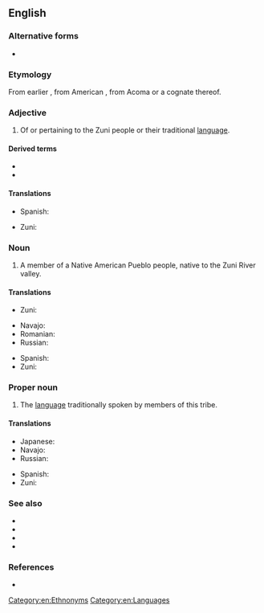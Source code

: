 {{also|zuni|zuñi|Zuñi|zǔní|žuni|-zuni}}
==English==
{{wikipedia}}

===Alternative forms===
* {{l|en|Zuñi}}

===Etymology===
From earlier {{m|en|Zuñi}}, from American {{uder|en|es|-}}, from Acoma {{uder|en|kjq|sɨ̂‧ni}} or a cognate thereof.

===Adjective===
{{en-adj|-}}

# Of or pertaining to the Zuni people or their traditional [[language]].

====Derived terms====
* {{l|en|Zuni bluehead sucker}}
* {{l|en|Zuni bowl}} <!--kind of plunge pool? not the SoP ceramic sense-->

====Translations====
{{trans-top|Of the Zuni people or their language}}
* Spanish: {{t|es|zuñi}}
{{trans-mid}}
* Zuni: {{t|zun|shiwi'ma}}
{{trans-bottom}}

===Noun===
{{en-noun|s|Zuni}}

# A member of a Native American Pueblo people, native to the Zuni River valley.

====Translations====
{{trans-top|A member of the Zuni tribe}}
* Zuni: {{t|zun|shiwi}}
{{trans-mid}}
{{trans-bottom}}

{{trans-top|Native American tribe (plural)}}
* Navajo: {{t|nv|Naashtʼézhí}}
* Romanian: {{t|ro|zuni}}
* Russian: {{t|ru|зу́ни}}
{{trans-mid}}
* Spanish: {{t|es|zuñi|m}}
* Zuni: {{t|zun|A:shiwi}}
{{trans-bottom}}

===Proper noun===
{{en-proper noun}}

# The [[language]] traditionally spoken by members of this tribe.

====Translations====
{{trans-top|language}}
* Japanese: {{t|ja|ズニ語|tr=zuni-go|sc=Jpan}}
* Navajo: {{t|nv|Naashtʼézhí bizaad}}
* Russian: {{t|ru|зу́ни}}
{{trans-mid}}
* Spanish: {{t|es|zuñi|m}}
* Zuni: {{t|zun|Shiwi’ma}}
{{trans-bottom}}

===See also===
* {{langcat|zun}}
* {{pedia|Zuni}}
* {{pedia|Zuni language}}
* {{ethnologue|code=zun}}

===References===
* {{R:Dictionary.com|Zuni}}

[[Category:en:Ethnonyms]]
[[Category:en:Languages]]
{{C|en|Native American tribes}}